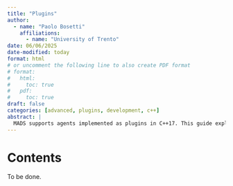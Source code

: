 ```yaml
---
title: "Plugins"
author:
  - name: "Paolo Bosetti"
    affiliations: 
      - name: "University of Trento"
date: 06/06/2025
date-modified: today
format: html
# or uncomment the following line to also create PDF format
# format: 
#   html:
#     toc: true
#   pdf:
#     toc: true
draft: false
categories: [advanced, plugins, development, c++]
abstract: |
  MADS supports agents implemented as plugins in C++17. This guide explains how to create a plugin.
---
```


# Contents


::: callout-warning
To be done.
:::
